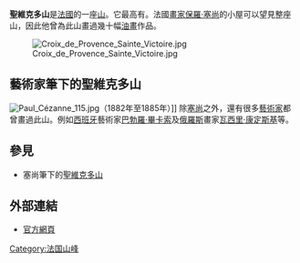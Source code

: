 {{Otheruses|聖維克多山 (塞尚)|subject=[[法國|法國]]的一座[[山|山]]|other=[[畫家|畫家]][[保羅·塞尚|塞尚]]的[[油畫|油畫]]作品}}

'''聖維克多山'''是[[法國|法國]]的一座[[山|山]]。它最高有{{convert|1011|m|ft|0}}。法國[[畫家|畫家]][[保羅·塞尚|保羅·塞尚]]的小屋可以望見整座山，因此他曾為此山畫過幾十幅[[油畫|油畫]]作品。

[[File:Croix_de_Provence_Sainte_Victoire.jpg|thumb]]

== 藝術家筆下的聖維克多山 ==
[[File:Paul_Cézanne_115.jpg|thumb]]（1882年至1885年）]]
除[[塞尚|塞尚]]之外，還有很多[[藝術家|藝術家]]都曾畫過此山。例如[[西班牙|西班牙]]藝術家[[巴勃羅·畢卡索|巴勃羅·畢卡索]]及[[俄羅斯|俄羅斯]]畫家[[瓦西里·康定斯基|瓦西里·康定斯基]]等。

== 參見 ==
* 塞尚筆下的[[聖維克多山_(塞尚)|聖維克多山]]

== 外部連結 ==
{{Commonscat|Montagne Sainte-Victoire|Montagne Sainte-Victoire}}
* {{fr}}[https://web.archive.org/web/20050211072332/http://grandsitesaintevictoire.com/ 官方網頁]

[[Category:法国山峰|Category:法国山峰]]